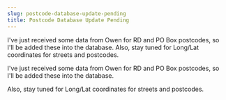 ```yaml
---
slug: postcode-database-update-pending
title: Postcode Database Update Pending
---
```

<p>I've just received some data from Owen for RD and PO Box postcodes, so I'll be added these into the database. Also, stay tuned for Long/Lat coordinates for streets and postcodes.</p>


<!--truncate-->
I've just received some data from Owen for RD and PO Box postcodes, so I'll be added these into the database.  

Also, stay tuned for Long/Lat coordinates for streets and postcodes.  


